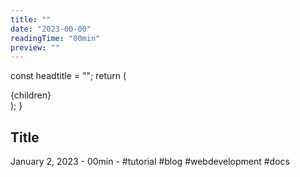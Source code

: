 ```yaml
---
title: ""
date: "2023-00-00"
readingTime: "00min"
preview: ""
---
```



  const headtitle = "";
  return (
    <MdxLayout>
      <Head>
        <title>{headtitle}</title>
      </Head>
      <article className="text-justify">{children}</article>
    </MdxLayout>
  );
}

## Title

<div className="text-neutral-400 text-sm">
  January 2, 2023 - 00min - #tutorial #blog #webdevelopment #docs
</div>

```js title=""

```

```js title=""

```

```js title=""

```

```js title=""

```

<a id="" href=""></a>
